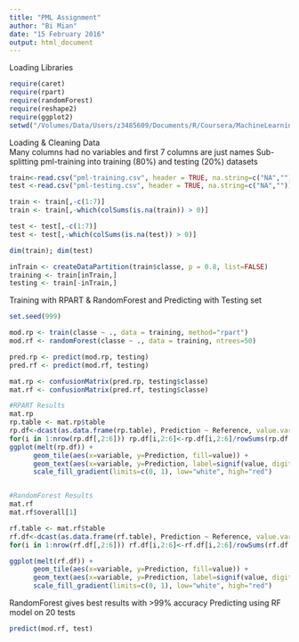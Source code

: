 ```yaml
---
title: "PML Assignment"
author: "Bi Mian"
date: "15 February 2016"
output: html_document
---
```

Loading Libraries
```r
require(caret)
require(rpart)
require(randomForest)
require(reshape2)
require(ggplot2)
setwd("/Volumes/Data/Users/z3485609/Documents/R/Coursera/MachineLearning/")
```

Loading & Cleaning Data  
Many columns had no variables and first 7 columns are just names
Sub-splitting pml-training into training (80%) and testing (20%) datasets
```r
train<-read.csv("pml-training.csv", header = TRUE, na.string=c("NA",""))
test <-read.csv("pml-testing.csv", header = TRUE, na.string=c("NA",""))

train <- train[,-c(1:7)]
train <- train[,-which(colSums(is.na(train)) > 0)]

test <- test[,-c(1:7)]
test <- test[,-which(colSums(is.na(test)) > 0)]

dim(train); dim(test)

inTrain <- createDataPartition(train$classe, p = 0.8, list=FALSE)
training <- train[inTrain,]
testing <- train[-inTrain,]
```

Training with RPART & RandomForest
and Predicting with Testing set
```r
set.seed(999)

mod.rp <- train(classe ~ ., data = training, method="rpart")
mod.rf <- randomForest(classe ~ ., data = training, ntrees=50)

pred.rp <- predict(mod.rp, testing)
pred.rf <- predict(mod.rf, testing)

mat.rp <- confusionMatrix(pred.rp, testing$classe)
mat.rf <- confusionMatrix(pred.rf, testing$classe)

#RPART Results
mat.rp
rp.table <- mat.rp$table
rp.df<-dcast(as.data.frame(rp.table), Prediction ~ Reference, value.var="Freq")
for(i in 1:nrow(rp.df[,2:6])) rp.df[i,2:6]<-rp.df[i,2:6]/rowSums(rp.df[,2:6])[i]
ggplot(melt(rp.df)) + 
      geom_tile(aes(x=variable, y=Prediction, fill=value)) + 
      geom_text(aes(x=variable, y=Prediction, label=signif(value, digits=3))) +
      scale_fill_gradient(limits=c(0, 1), low="white", high="red")


#RandomForest Results
mat.rf
mat.rf$overall[1]

rf.table <- mat.rf$table
rf.df<-dcast(as.data.frame(rf.table), Prediction ~ Reference, value.var="Freq")
for(i in 1:nrow(rf.df[,2:6])) rf.df[i,2:6]<-rf.df[i,2:6]/rowSums(rf.df[,2:6])[i]

ggplot(melt(rf.df)) + 
      geom_tile(aes(x=variable, y=Prediction, fill=value)) + 
      geom_text(aes(x=variable, y=Prediction, label=signif(value, digits=3))) +
      scale_fill_gradient(limits=c(0, 1), low="white", high="red")


```

RandomForest gives best results with >99% accuracy
Predicting using RF model on 20 tests
```r
predict(mod.rf, test)
```